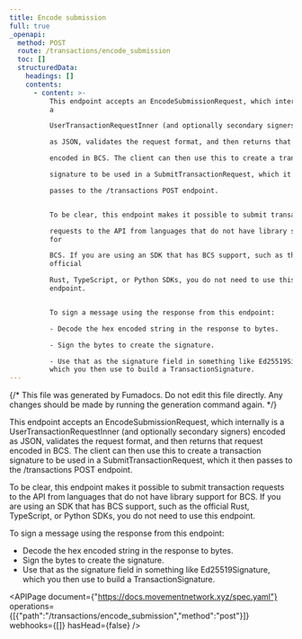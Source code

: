 ```yaml
---
title: Encode submission
full: true
_openapi:
  method: POST
  route: /transactions/encode_submission
  toc: []
  structuredData:
    headings: []
    contents:
      - content: >-
          This endpoint accepts an EncodeSubmissionRequest, which internally is
          a

          UserTransactionRequestInner (and optionally secondary signers) encoded

          as JSON, validates the request format, and then returns that request

          encoded in BCS. The client can then use this to create a transaction

          signature to be used in a SubmitTransactionRequest, which it then

          passes to the /transactions POST endpoint.


          To be clear, this endpoint makes it possible to submit transaction

          requests to the API from languages that do not have library support
          for

          BCS. If you are using an SDK that has BCS support, such as the
          official

          Rust, TypeScript, or Python SDKs, you do not need to use this
          endpoint.


          To sign a message using the response from this endpoint:

          - Decode the hex encoded string in the response to bytes.

          - Sign the bytes to create the signature.

          - Use that as the signature field in something like Ed25519Signature,
          which you then use to build a TransactionSignature.
---
```


{/* This file was generated by Fumadocs. Do not edit this file directly. Any changes should be made by running the generation command again. */}

This endpoint accepts an EncodeSubmissionRequest, which internally is a
UserTransactionRequestInner (and optionally secondary signers) encoded
as JSON, validates the request format, and then returns that request
encoded in BCS. The client can then use this to create a transaction
signature to be used in a SubmitTransactionRequest, which it then
passes to the /transactions POST endpoint.

To be clear, this endpoint makes it possible to submit transaction
requests to the API from languages that do not have library support for
BCS. If you are using an SDK that has BCS support, such as the official
Rust, TypeScript, or Python SDKs, you do not need to use this endpoint.

To sign a message using the response from this endpoint:
- Decode the hex encoded string in the response to bytes.
- Sign the bytes to create the signature.
- Use that as the signature field in something like Ed25519Signature, which you then use to build a TransactionSignature.

<APIPage document={"https://docs.movementnetwork.xyz/spec.yaml"} operations={[{"path":"/transactions/encode_submission","method":"post"}]} webhooks={[]} hasHead={false} />